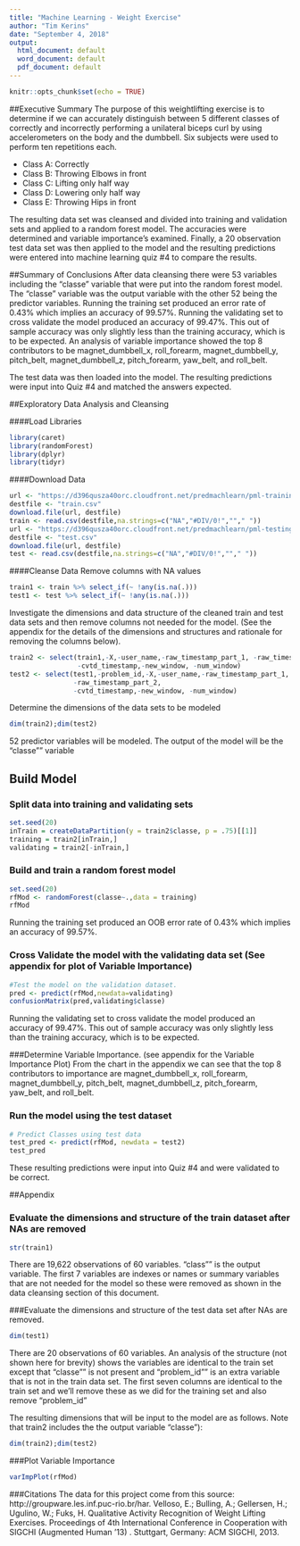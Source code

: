 ---
title: "Machine Learning - Weight Exercise"
author: "Tim Kerins"
date: "September 4, 2018"
output:
  html_document: default
  word_document: default
  pdf_document: default
---

```{r setup, include=FALSE}
knitr::opts_chunk$set(echo = TRUE)
```

##Executive Summary
The purpose of this weightlifting exercise is to determine if we can accurately distinguish between 5 different classes of correctly and incorrectly performing a unilateral biceps curl by using accelerometers on the body and the dumbbell. Six subjects were used to perform ten repetitions each.

+ Class A: Correctly
+ Class B: Throwing Elbows in front
+ Class C: Lifting only half way
+ Class D: Lowering only half way
+ Class E: Throwing Hips in front

The resulting data set was cleansed and divided into training and validation sets and applied to a random forest model. The accuracies were determined and variable importance's examined. Finally, a 20 observation test data set was then applied to the model and the resulting predictions were entered into machine learning quiz #4 to compare the results. 

##Summary of Conclusions
After data cleansing there were 53 variables including the "classe" variable that were put into the random forest model. The "classe" variable was the output variable with the other 52 being the predictor variables.
Running the training set produced an error rate of 0.43% which implies an accuracy of 99.57%.
Running the validating set to cross validate the model produced an accuracy of 99.47%. This out of sample accuracy was only slightly less than the training accuracy, which is to be expected.
An analysis of variable importance showed the top 8 contributors to be
magnet_dumbbell_x,
roll_forearm,
magnet_dumbbell_y,
pitch_belt,
magnet_dumbbell_z,
pitch_forearm,
yaw_belt, and
roll_belt.


The test data was then loaded into the model. The resulting predictions were input into Quiz #4 and matched the answers expected.

##Exploratory Data Analysis and Cleansing

####Load Libraries
```{r message=FALSE, warning=FALSE, echo = TRUE}
library(caret)
library(randomForest)
library(dplyr)
library(tidyr)
```
####Download Data
```{r}
url <- "https://d396qusza40orc.cloudfront.net/predmachlearn/pml-training.csv"
destfile <- "train.csv"
download.file(url, destfile)
train <- read.csv(destfile,na.strings=c("NA","#DIV/0!",""," "))
url <- "https://d396qusza40orc.cloudfront.net/predmachlearn/pml-testing.csv"
destfile <- "test.csv"
download.file(url, destfile)
test <- read.csv(destfile,na.strings=c("NA","#DIV/0!",""," "))
```
####Cleanse Data
Remove columns with NA values
```{r}
train1 <- train %>% select_if(~ !any(is.na(.)))
test1 <- test %>% select_if(~ !any(is.na(.)))
```

Investigate the dimensions and data structure of the cleaned train and test data sets and then remove columns not needed for the model. (See the appendix for the details of the dimensions and structures and rationale for removing the columns below).
```{r}
train2 <- select(train1,-X,-user_name,-raw_timestamp_part_1, -raw_timestamp_part_2,
                 -cvtd_timestamp,-new_window, -num_window)
test2 <- select(test1,-problem_id,-X,-user_name,-raw_timestamp_part_1, 
                -raw_timestamp_part_2,
                -cvtd_timestamp,-new_window, -num_window)
```
Determine the dimensions of the data sets to be modeled
```{r echo = TRUE}
dim(train2);dim(test2)
```
52 predictor variables will be modeled. The output of the model will be the "classe"" variable

## Build Model
### Split data into training and validating sets
```{r}
set.seed(20)
inTrain = createDataPartition(y = train2$classe, p = .75)[[1]]
training = train2[inTrain,]
validating = train2[-inTrain,]
```
### Build and train a random forest model
```{r}
set.seed(20)
rfMod <- randomForest(classe~.,data = training)
rfMod
```
Running the training set produced an OOB error rate of 0.43% which implies an accuracy of 99.57%.

### Cross Validate the model with the validating data set (See appendix for plot of Variable Importance)
```{R}
#Test the model on the validation dataset.
pred <- predict(rfMod,newdata=validating)
confusionMatrix(pred,validating$classe)

```
Running the validating set to cross validate the model produced an accuracy of 99.47%. This out of sample accuracy was only slightly less than the training accuracy, which is to be expected.

###Determine Variable Importance. (see appendix for the Variable Importance Plot)
From the chart in the appendix we can see that the top 8 contributors to importance are 
magnet_dumbbell_x,
roll_forearm,
magnet_dumbbell_y,
pitch_belt,
magnet_dumbbell_z,
pitch_forearm,
yaw_belt, and
roll_belt.

### Run the model using the test dataset
```{r}
# Predict Classes using test data
test_pred <- predict(rfMod, newdata = test2)
test_pred
```
These resulting predictions were input into Quiz #4 and were validated to be correct.

##Appendix

### Evaluate the dimensions and structure of the train dataset after NAs are removed
```{r}
str(train1)
```
There are 19,622 observations of 60 variables. "class"" is the output variable. The first 7 variables are indexes or names or summary variables that are not needed for the model so these were removed as shown in the data cleansing section of this document.

###Evaluate the dimensions and structure of the test data set after NAs are removed.
```{r echo = TRUE}
dim(test1)
```
There are 20 observations of 60 variables. An analysis of the structure (not shown here for brevity) shows the variables are identical to the train set except that "classe"" is not present and "problem_id"" is an extra variable that is not in the train data set. The first seven columns are identical to the train set and we'll remove these as we did for the training set and also remove "problem_id"

The resulting dimensions that will be input to the model are as follows. Note that train2 includes the the output variable "classe"):
```{r echo = FALSE}
dim(train2);dim(test2)
```

###Plot Variable Importance
```{r fig.height=6.0,fig.width=8.0}
varImpPlot(rfMod)
```


###Citations
The data for this project come from this source: http://groupware.les.inf.puc-rio.br/har.
Velloso, E.; Bulling, A.; Gellersen, H.; Ugulino, W.; Fuks, H. Qualitative Activity Recognition of Weight Lifting Exercises. Proceedings of 4th International Conference in Cooperation with SIGCHI (Augmented Human '13) . Stuttgart, Germany: ACM SIGCHI, 2013.





